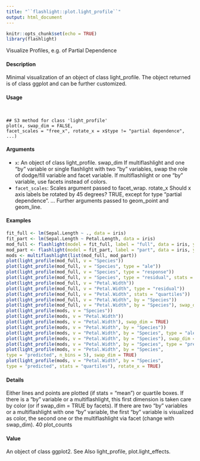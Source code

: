 ```yaml
---
title: "``flashlight::plot.light_profile``"
output: html_document
---
```


```r
knitr::opts_chunk$set(echo = TRUE)
library(flashlight)
```

Visualize Profiles, e.g. of Partial Dependence

#### Description

Minimal visualization of an object of class light_profile. The object returned is of class ggplot and can be further customized.

#### Usage
<pre><code>

## S3 method for class 'light_profile'
plot(x, swap_dim = FALSE,
facet_scales = "free_x", rotate_x = x$type != "partial dependence",
...)
</code></pre>

#### Arguments
* ``x``: An object of class light_profile.
swap_dim If multiflashlight and one "by" variable or single flashlight with two "by" variables,
swap the role of dodge/fill variable and facet variable. If multiflashlight
or one "by" variable, use facets instead of colors.
* ``facet_scales``: Scales argument passed to facet_wrap.
rotate_x Should x axis labels be rotated by 45 degrees? TRUE, except for type "partial
dependence".
... Further arguments passed to geom_point and geom_line.



#### Examples
```r

fit_full <- lm(Sepal.Length ~ ., data = iris)
fit_part <- lm(Sepal.Length ~ Petal.Length, data = iris)
mod_full <- flashlight(model = fit_full, label = "full", data = iris, y = "Sepal.Length")
mod_part <- flashlight(model = fit_part, label = "part", data = iris, y = "Sepal.Length")
mods <- multiflashlight(list(mod_full, mod_part))
plot(light_profile(mod_full, v = "Species"))
plot(light_profile(mod_full, v = "Species", type = "ale"))
plot(light_profile(mod_full, v = "Species", type = "response"))
plot(light_profile(mod_full, v = "Species", type = "residual", stats = "quartiles"))
plot(light_profile(mod_full, v = "Petal.Width"))
plot(light_profile(mod_full, v = "Petal.Width", type = "residual"))
plot(light_profile(mod_full, v = "Petal.Width", stats = "quartiles"))
plot(light_profile(mod_full, v = "Petal.Width", by = "Species"))
plot(light_profile(mod_full, v = "Petal.Width", by = "Species"), swap_dim = TRUE)
plot(light_profile(mods, v = "Species"))
plot(light_profile(mods, v = "Petal.Width"))
plot(light_profile(mods, v = "Petal.Width"), swap_dim = TRUE)
plot(light_profile(mods, v = "Petal.Width", by = "Species"))
plot(light_profile(mods, v = "Petal.Width", by = "Species", type = "ale"))
plot(light_profile(mods, v = "Petal.Width", by = "Species"), swap_dim = TRUE)
plot(light_profile(mods, v = "Petal.Width", by = "Species", type = "predicted"))
plot(light_profile(mods, v = "Petal.Width", by = "Species",
type = "predicted", n_bins = 5), swap_dim = TRUE)
plot(light_profile(mods, v = "Petal.Width", by = "Species",
type = "predicted", stats = "quartiles"), rotate_x = TRUE)
```
#### Details

Either lines and points are plotted (if stats = "mean") or quartile boxes. If there is a "by" variable
or a multiflashlight, this first dimension is taken care by color (or if swap_dim = TRUE by facets).
If there are two "by" variables or a multiflashlight with one "by" variable, the first "by" variable is visualized as color, the second one or the multiflashlight via facet (change with swap_dim).
40 plot_counts

#### Value

An object of class ggplot2.
See Also
light_profile, plot.light_effects.
